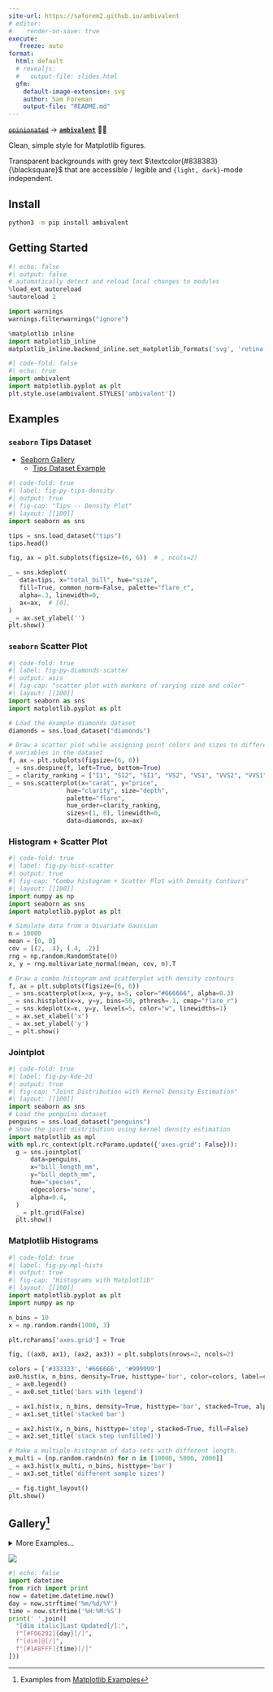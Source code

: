 ```yaml
---
site-url: https://saforem2.github.io/ambivalent
# editor:
#    render-on-save: true
execute:
   freeze: auto
format:
  html: default
  # revealjs:
  #   output-file: slides.html
  gfm:
    default-image-extension: svg
    author: Sam Foreman
    output-file: "README.md"
---
```


[~~`opinionated`~~](https://github.com/saforem2/opinionated) $\longrightarrow$ [**`ambivalent`**](https://github.com/saforem2/ambivalent) 🤷🏻‍

Clean, simple style for Matplotlib figures.

Transparent backgrounds with grey text $\textcolor{#838383}{\blacksquare}$ that
are accessible / legible and `{light, dark}`-mode independent.

## Install

```bash
python3 -m pip install ambivalent
```

## Getting Started

```python
#| echo: false
#| output: false
# automatically detect and reload local changes to modules
%load_ext autoreload
%autoreload 2

import warnings
warnings.filterwarnings("ignore")

%matplotlib inline
import matplotlib_inline
matplotlib_inline.backend_inline.set_matplotlib_formats('svg', 'retina')
```

<!-- - Use `ambivalend.STYLES['ambivalent']` as the default style for `matplotlib`. -->

```python
#| code-fold: false
#| echo: true
import ambivalent
import matplotlib.pyplot as plt
plt.style.use(ambivalent.STYLES['ambivalent'])
```

## Examples

### `seaborn` Tips Dataset

- [Seaborn Gallery](https://seaborn.pydata.org/examples/index.html)
    - [Tips Dataset Example](https://seaborn.pydata.org/generated/seaborn.kdeplot.html)

<!-- <details closed><summary><code>code</code>:</summary> -->

```python
#| code-fold: true
#| label: fig-py-tips-density
#| output: true
#| fig-cap: "Tips -- Density Plot"
#| layout: [[100]]
import seaborn as sns

tips = sns.load_dataset("tips")
tips.head()

fig, ax = plt.subplots(figsize=(6, 6))  # , ncols=2)

_ = sns.kdeplot(
   data=tips, x="total_bill", hue="size",
   fill=True, common_norm=False, palette="flare_r",
   alpha=.3, linewidth=0,
   ax=ax,  # [0],
)
_ = ax.set_ylabel('')
plt.show()
```

<!-- </details> -->

### `seaborn` Scatter Plot

<!-- <details closed><summary><code>code</code>:</summary> -->

```python
#| code-fold: true
#| label: fig-py-diamonds-scatter
#| output: asis
#| fig-cap: "scatter plot with markers of varying size and color"
#| layout: [[100]]
import seaborn as sns
import matplotlib.pyplot as plt

# Load the example diamonds dataset
diamonds = sns.load_dataset("diamonds")

# Draw a scatter plot while assigning point colors and sizes to different
# variables in the dataset
f, ax = plt.subplots(figsize=(6, 6))
_ = sns.despine(f, left=True, bottom=True)
_ = clarity_ranking = ["I1", "SI2", "SI1", "VS2", "VS1", "VVS2", "VVS1", "IF"]
_ = sns.scatterplot(x="carat", y="price",
                hue="clarity", size="depth",
                palette="flare",
                hue_order=clarity_ranking,
                sizes=(1, 8), linewidth=0,
                data=diamonds, ax=ax)
```

<!-- </details> -->

### Histogram + Scatter Plot

<!-- <details closed><summary><code>code</code>:</summary> -->

```python
#| code-fold: true
#| label: fig-py-hist-scatter
#| output: true
#| fig-cap: "Combo histogram + Scatter Plot with Density Contours"
#| layout: [[100]]
import numpy as np
import seaborn as sns
import matplotlib.pyplot as plt

# Simulate data from a bivariate Gaussian
n = 10000
mean = [0, 0]
cov = [(2, .4), (.4, .2)]
rng = np.random.RandomState(0)
x, y = rng.multivariate_normal(mean, cov, n).T

# Draw a combo histogram and scatterplot with density contours
f, ax = plt.subplots(figsize=(6, 6))
_ = sns.scatterplot(x=x, y=y, s=5, color="#666666", alpha=0.3)
_ = sns.histplot(x=x, y=y, bins=50, pthresh=.1, cmap="flare_r")
_ = sns.kdeplot(x=x, y=y, levels=5, color="w", linewidths=1)
_ = ax.set_xlabel('x')
_ = ax.set_ylabel('y')
_ = plt.show()
```

<!-- </details> -->

### Jointplot

<!-- <details closed><summary><code>code</code>:</summary> -->

```python
#| code-fold: true
#| label: fig-py-kde-2d
#| output: true
#| fig-cap: "Joint Distribution with Kernel Density Estimation"
#| layout: [[100]]
import seaborn as sns
# Load the penguins dataset
penguins = sns.load_dataset("penguins")
# Show the joint distribution using kernel density estimation
import matplotlib as mpl
with mpl.rc_context(plt.rcParams.update({'axes.grid': False})):
  g = sns.jointplot(
      data=penguins,
      x="bill_length_mm",
      y="bill_depth_mm",
      hue="species",
      edgecolors='none',
      alpha=0.4,
  )
  _ = plt.grid(False)
  plt.show()
```

<!-- </details> -->

### Matplotlib Histograms

<!-- <details closed><summary><code>code</code>:</summary> -->

```python
#| code-fold: true
#| label: fig-py-mpl-hists
#| output: true
#| fig-cap: "Histograms with Matplotlib"
#| layout: [[100]]
import matplotlib.pyplot as plt
import numpy as np

n_bins = 10
x = np.random.randn(1000, 3)

plt.rcParams['axes.grid'] = True

fig, ((ax0, ax1), (ax2, ax3)) = plt.subplots(nrows=2, ncols=2)

colors = ['#333333', '#666666', '#999999']
ax0.hist(x, n_bins, density=True, histtype='bar', color=colors, label=colors)
_ = ax0.legend()
_ = ax0.set_title('bars with legend')

_ = ax1.hist(x, n_bins, density=True, histtype='bar', stacked=True, alpha=0.4)
_ = ax1.set_title('stacked bar')

_ = ax2.hist(x, n_bins, histtype='step', stacked=True, fill=False)
_ = ax2.set_title('stack step (unfilled)')

# Make a multiple-histogram of data-sets with different length.
x_multi = [np.random.randn(n) for n in [10000, 5000, 2000]]
_ = ax3.hist(x_multi, n_bins, histtype='bar')
_ = ax3.set_title('different sample sizes')

_ = fig.tight_layout()
plt.show()
```

<!-- </details> -->

## Gallery[^examples]

<details closed><summary><italic>More Examples...</italic></summary>

[^examples]: Examples from [Matplotlib Examples](https://matplotlib.org/stable/gallery/index.html)


<!-- ::: {#fig-gallery style="display: flex; flex-direction:row; align-items: flex-end"} -->

::: {layout-nrow=3}

::: {layout-ncol=2}

![[`seaborn.jointplot`](https://seaborn.pydata.org/generated/seaborn.jointplot.html#seaborn.jointplot)](./assets/penguins.svg){#fig-penguins .stretch}

![[spectrum](https://matplotlib.org/stable/gallery/lines_bars_and_markers/spectrum_demo.html#sphx-glr-gallery-lines-bars-and-markers-spectrum-demo-py)](./assets/spectrum.svg){#fig-spectrum .stretch}

:::

<!-- ::: {layout="[[45, 45]]" layout-valign="bottom" style="text-align:center;"} -->
::: {layout-ncol=2}

![`tips` dataset](./assets/tipde-kde_r.svg){#fig-tips-kde .stretch}

![2D KDE](./assets/kde-2d_r.svg){#fig-2d-kde .stretch}

:::

<!-- ::: {layout="[[80]]" style="display: flex; text-align:center;"} -->
::: {layout-ncol=1}

![Histograms](./assets/mpl-hist.svg){#fig-mpl-hist .stretch}

:::

:::


<!-- ::: {.stretch layout="[[31, 31, 31]]" layout-valign="bottom" style="display: flex; text-align:center!important;"} -->

::: {#fig-chains-J layout-ncol=3}

![$|J_{f}|$](https://saforem2.github.io/l2hmc-qcd/qmd/l2hmc-2dU1/assets/output_33_22.svg){.stretch}

![$|J_{b}|$](https://saforem2.github.io/l2hmc-qcd/qmd/l2hmc-2dU1/assets/output_33_23.svg){.stretch}

![$|J|$](https://saforem2.github.io/l2hmc-qcd/qmd/l2hmc-2dU1/assets/output_33_21.svg){.stretch}

$|J|$ during training

:::

::: {#fig-chains-dQ layout="[[80]]" layout-valign="bottom" style="display: flex; text-align:center;"}

![$\delta Q_{\mathrm{train}}$](./assets/chains.svg){#fig-chains .stretch}

Figure from [`l2hmc-qcd` Notebook](https://saforem2.github.io/l2hmc-qcd/qmd/l2hmc-2dU1/l2hmc-2dU1.html#inference)

:::

::: {#fig-xeps style="display: flex; text-align:center;"}

![](https://saforem2.github.io/l2hmc-qcd/qmd/l2hmc-2dU1/assets/output_30_68.svg){.stretch}

$\varepsilon_{x}$ during training

:::

::: {#fig-veps style="display: flex; text-align:center;"}

![](https://saforem2.github.io/l2hmc-qcd/qmd/l2hmc-2dU1/assets/output_30_68.svg){.stretch}

$\varepsilon_{x}$ during training

:::

::: {#fig-combined-chains layout="[[80]]" style="display: flex; text-align:center;"}

![$\sum \delta Q$](https://saforem2.github.io/l2hmc-qcd/qmd/l2hmc-2dU1/assets/output_48_1.svg){#fig-dQhist .stretch}

Figure from [`l2hmc-qcd` Notebook](https://saforem2.github.io/l2hmc-qcd/qmd/l2hmc-2dU1/l2hmc-2dU1.html)

:::

</details>


<!-- ```{python} -->
<!-- #| code-fold: true -->
<!-- #| code-summary: "boxenplot" -->
<!-- #| label: fig-py-boxenplot -->
<!-- #| output: true -->
<!-- #| fig-cap: "Seaborn Boxenplot" -->
<!-- #| layout: [[100]] -->
<!---->
<!-- import seaborn as sns -->
<!---->
<!-- diamonds = sns.load_dataset("diamonds") -->
<!-- clarity_ranking = ["I1", "SI2", "SI1", "VS2", "VS1", "VVS2", "VVS1", "IF"] -->
<!---->
<!-- sns.boxenplot( -->
<!--     diamonds, x="clarity", y="carat", -->
<!--     color="b", order=clarity_ranking, width_method="linear", -->
<!-- ) -->
<!-- ``` -->

<!-- ```{python} -->
<!-- import warnings -->
<!-- from ambivalent import STYLES -->
<!-- import matplotlib.pyplot as plt -->
<!-- import numpy as np -->
<!---->
<!-- plt.style.use(STYLES['ambivalent']) -->
<!---->
<!-- # some random data -->
<!-- x = np.random.randn(1000) -->
<!-- y = np.random.randn(1000) -->
<!---->
<!---->
<!-- def scatter_hist(x, y, ax, ax_histx, ax_histy, alpha: float = 0.4): -->
<!--     # no labels -->
<!--     ax_histx.tick_params(axis="x", labelbottom=False) -->
<!--     ax_histy.tick_params(axis="y", labelleft=False) -->
<!---->
<!--     # the scatter plot: -->
<!--     ax.scatter(x, y, alpha=alpha) -->
<!---->
<!--     # now determine nice limits by hand: -->
<!--     binwidth = 0.25 -->
<!--     xymax = max(np.max(np.abs(x)), np.max(np.abs(y))) -->
<!--     lim = (int(xymax/binwidth) + 1) * binwidth -->
<!---->
<!--     bins = np.arange(-lim, lim + binwidth, binwidth) -->
<!--     ax_histx.hist(x, bins=bins) -->
<!--     ax_histy.hist(y, bins=bins, orientation='horizontal') -->
<!-- ``` -->

<!-- ### 2D Density -->
<!---->
<!-- ```{python} -->
<!-- #| code-fold: true -->
<!-- #| code-summary: "Make the plot" -->
<!-- #| label: fig-py-density2d -->
<!-- #| output: true -->
<!-- #| fig-cap: "2D Density plot" -->
<!-- #| layout: [[100]] -->
<!---->
<!-- # Start with a square Figure. -->
<!-- fig = plt.figure(figsize=(6, 6)) -->
<!-- # Add a gridspec with two rows and two columns and a ratio of 1 to 4 between -->
<!-- # the size of the marginal axes and the main axes in both directions. -->
<!-- # Also adjust the subplot parameters for a square plot. -->
<!-- gs = fig.add_gridspec(2, 2,  width_ratios=(4, 1), height_ratios=(1, 4), -->
<!--                       left=0.1, right=0.9, bottom=0.1, top=0.9, -->
<!--                       wspace=0.15, hspace=0.15) -->
<!-- # Create the Axes. -->
<!-- ax = fig.add_subplot(gs[1, 0]) -->
<!-- ax_histx = fig.add_subplot(gs[0, 0], sharex=ax) -->
<!-- ax_histy = fig.add_subplot(gs[1, 1], sharey=ax) -->
<!-- _ = fig.axes[1].grid(False) -->
<!-- _ = fig.axes[2].set_xticklabels([]) -->
<!-- _ = fig.axes[1].set_yticklabels([]) -->
<!-- _ = fig.axes[2].grid(False) -->
<!-- _ = fig.axes[0].set_xticklabels(fig.axes[0].get_xticklabels()) -->
<!-- _ = fig.axes[0].set_yticklabels(fig.axes[0].get_yticklabels()) -->
<!---->
<!-- # Draw the scatter plot and marginals. -->
<!-- _ = scatter_hist(x, y, ax, ax_histx, ax_histy) -->
<!-- _ = plt.show() -->
<!-- ``` -->
<!---->
<!---->



<!-- ```{python} -->
<!-- import numpy as np -->
<!-- import matplotlib.animation as animation -->
<!---->
<!-- # Fixing random state for reproducibility -->
<!-- np.random.seed(19680801) -->
<!---->
<!---->
<!-- def random_walk(num_steps, max_step=0.05): -->
<!--     """Return a 3D random walk as (num_steps, 3) array.""" -->
<!--     start_pos = np.random.random(3) -->
<!--     steps = np.random.uniform(-max_step, max_step, size=(num_steps, 3)) -->
<!--     walk = start_pos + np.cumsum(steps, axis=0) -->
<!--     return walk -->
<!---->
<!---->
<!-- def update_lines(num, walks, lines): -->
<!--     for line, walk in zip(lines, walks): -->
<!--         # NOTE: there is no .set_data() for 3 dim data... -->
<!--         line.set_data(walk[:num, :2].T) -->
<!--         line.set_3d_properties(walk[:num, 2]) -->
<!--     return lines -->
<!---->
<!---->
<!-- # Data: 40 random walks as (num_steps, 3) arrays -->
<!-- num_steps = 30 -->
<!-- walks = [random_walk(num_steps) for index in range(40)] -->
<!---->
<!-- # Attaching 3D axis to the figure -->
<!-- fig = plt.figure() -->
<!-- ax = fig.add_subplot(projection="3d") -->
<!---->
<!-- # Create lines initially without data -->
<!-- lines = [ax.plot([], [], [])[0] for _ in walks] -->
<!---->
<!-- # Setting the axes properties -->
<!-- _ = ax.set(xlim3d=(0, 1), xlabel='X') -->
<!-- _ = ax.set(ylim3d=(0, 1), ylabel='Y') -->
<!-- _ = ax.set(zlim3d=(0, 1), zlabel='Z') -->
<!---->
<!-- # Creating the Animation object -->
<!-- ani = animation.FuncAnimation( -->
<!--     fig, update_lines, num_steps, fargs=(walks, lines), interval=100) -->
<!---->
<!-- plt.show() -->
<!-- ``` -->


::: {.callout-tip icon=false title='[💝 Status]{.dim-text}' collapse="false" style="text-align: left!important; width:100%; border: none!important; border-left: 1px solid var(--dim-text)!important; border-radius: 0pt!important; background-color: var(--bg-transparent); opacity:100%;"}

[![](https://hits.seeyoufarm.com/api/count/incr/badge.svg?url=https%3A%2F%2Fsaforem2.github.io%2Fambivalent&count_bg=%23222222&title_bg=%23303030&icon=&icon_color=%23E7E7E7)]{style="text-align:center;"}

```python
#| echo: false
import datetime
from rich import print
now = datetime.datetime.now()
day = now.strftime('%m/%d/%Y')
time = now.strftime('%H:%M:%S')
print(' '.join([
  "[dim italic]Last Updated[/]:",
  f"[#F06292]{day}[/]",
  f"[dim]@[/]",
  f"[#1A8FFF]{time}[/]"
]))
```

:::
